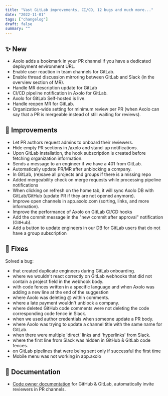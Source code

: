 ```yaml
---
title: "Vast GitLab improvements, CI/CD, 12 bugs and much more..."
date: "2022-11-01"
tags: ["changelog"]
draft: false
summary: ""
---
```


## ✨ New

- Axolo adds a bookmark in your PR channel if you have a dedicated deployment environment URL.
- Enable user reaction in team channels for GitLab.
- Enable thread discussion mirroring between GitLab and Slack (in the overview section of MR).
- Handle MR description update for GitLab
- CI/CD pipeline notification in Axolo for GitLab.
- Axolo for GitLab Self-hosted is live.
- Handle reopen MR for GitLab.
- Organization-wide setting for minimum review per PR (when Axolo can say that a PR is mergeable instead of still waiting for reviews).

## 🔨 Improvements

- Let PR authors request admins to onboard their reviewers.
- Hide empty PR sections in /axolo and stand-up notifications.
- Upon GitLab installation, the hook subscription is created before fetching organization information.
- Sends a message to an engineer if we have a 401 from GitLab.
- Automatically update PR/MR after unblocking a company.
- In GitLab, (re)save all projects and groups if there is a missing repo
- Added mergeability check on merge requests while processing pipeline notifications
- When clicking on refresh on the home tab, it will sync Axolo DB with GitLab/GitHub (update PR if they are not opened anymore).
- Improve open channels in app.axolo.com (sorting, links, and more information).
- Improve the performance of Axolo on GitLab CI/CD hooks
- Add the commit message in the "new commit after approval" notification (GitHub).
- Add a button to update engineers in our DB for GitLab users that do not have a group subscription

## 🐞 Fixes

Solved a bug:

- that created duplicate engineers during GitLab onboarding.
- where we wouldn't react correctly on GitLab webhooks that did not contain a project field in the webhook body.
- with code fences written in a specific language and when Axolo was adding a new line at the end of the suggestion
- where Axolo was deleting @ within comments.
- where a late payment wouldn't unblock a company.
- where deleted GitHub code comments were not deleting the code corresponding code fence in Slack.
- when we used author credentials when someone update a PR body.
- where Axolo was trying to update a channel title with the same name for GitLab.
- when there were multiple 'direct' links and 'hyperlinks' from Slack.
- where the first line from Slack was hidden in GitHub & GitLab code fences.
- on GitLab pipelines that were being sent only if successful the first time
- Mobile menu was not working in app.axolo

## 📖 Documentation

- [Code owner documentation](https://axolo.co/docs/gettingstarted/best-of-axolo#codeowners-for-github) for GitHub & GitLab, automatically invite reviewers in PR channels.

